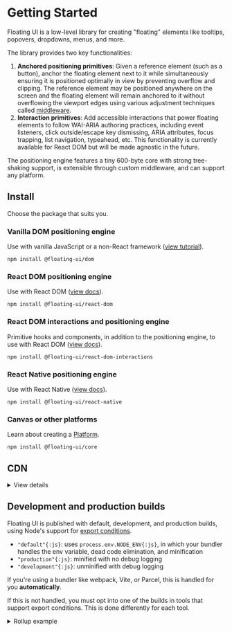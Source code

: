 # Getting Started

Floating UI is a low-level library for creating "floating"
elements like tooltips, popovers, dropdowns, menus, and more.

The library provides two key functionalities:

1. **Anchored positioning primitives**: Given a reference element
   (such as a button), anchor the floating element next to it
   while simultaneously ensuring it is positioned optimally in
   view by preventing overflow and clipping. The reference
   element may be positioned anywhere on the screen and the
   floating element will remain anchored to it without
   overflowing the viewport edges using various adjustment
   techniques called
   [middleware](https://floating-ui.com/docs/middleware).
2. **Interaction primitives**: Add accessible interactions that
   power floating elements to follow WAI-ARIA authoring
   practices, including event listeners, click outside/escape key
   dismissing, ARIA attributes, focus trapping, list navigation,
   typeahead, etc. This functionality is currently available for
   React DOM but will be made agnostic in the future.

The positioning engine features a tiny 600-byte core with strong
tree-shaking support, is extensible through custom middleware,
and can support any platform.

## Install

Choose the package that suits you.

### Vanilla DOM positioning engine

Use with vanilla JavaScript or a non-React framework
([view tutorial](/docs/tutorial)).

```shell
npm install @floating-ui/dom
```

### React DOM positioning engine

Use with React DOM ([view docs](/docs/react-dom)).

```shell
npm install @floating-ui/react-dom
```

### React DOM interactions and positioning engine

Primitive hooks and components, in addition to the positioning
engine, to use with React DOM
([view docs](/docs/react-dom-interactions)).

```shell
npm install @floating-ui/react-dom-interactions
```

### React Native positioning engine

Use with React Native ([view docs](/docs/react-native)).

```shell
npm install @floating-ui/react-native
```

### Canvas or other platforms

Learn about creating a [Platform](/docs/platform).

```shell
npm install @floating-ui/core
```

## CDN

<details>
  <summary>View details</summary>

Floating UI can be loaded via CDN using ESM or UMD format.

#### ESM

#### Import maps

When working in a low or no build context, it can be useful to
consume code with bare module specifiers, e.g.
`import * from '@floating-ui/dom';{:js}`. In order to do so,
[import maps](https://github.com/WICG/import-maps) clarify the
origin of such references for the browser.

  <details>
  <summary>JSPM import map example</summary>

```mdx
<script type="importmap">
  {
    "imports": {
      "@floating-ui/dom": "https://ga.jspm.io/npm:@floating-ui/dom@__DOM_VERSION__/dist/floating-ui.dom.esm.js"
    },
    "scopes": {
      "https://ga.jspm.io/": {
        "@floating-ui/core": "https://ga.jspm.io/npm:@floating-ui/core@__CORE_VERSION__/dist/floating-ui.core.esm.js"
      }
    }
  }
</script>
```

JSPM provides a [generator](https://generator.jspm.io/) for
leveraging this API with their CDN.

</details>

#### UMD

```html
<script src="https://unpkg.com/@floating-ui/core@__CORE_VERSION__"></script>
<script src="https://unpkg.com/@floating-ui/dom@__DOM_VERSION__"></script>
```

All exports will be available on `window.FloatingUIDOM{:js}`.

</details>

## Development and production builds

Floating UI is published with default, development, and
production builds, using Node's support for
[export conditions](https://nodejs.org/api/packages.html#packages_conditional_exports).

- `"default"{:js}`: uses `process.env.NODE_ENV{:js}`, in which
  your bundler handles the env variable, dead code elimination,
  and minification
- `"production"{:js}`: minified with no debug logging
- `"development"{:js}`: unminified with debug logging

If you're using a bundler like webpack, Vite, or Parcel, this is
handled for you **automatically**.

If this is not handled, you must opt into one of the builds in
tools that support export conditions. This is done differently
for each tool.

<details>
  <summary>Rollup example</summary>

Using the `@rollup/node-resolve{:.string}` plugin, you can select
the development build with the `exportConditions{:.objectKey}`
option:

```js
import {nodeResolve} from '@rollup/plugin-node-resolve';

export default {
  // ...
  plugins: [
    nodeResolve({
      exportConditions: ['development'],
    }),
  ],
};
```

</details>
